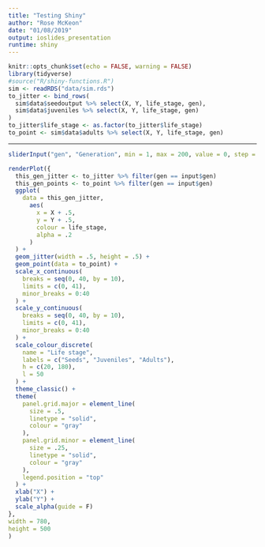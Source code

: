 ```yaml
---
title: "Testing Shiny"
author: "Rose McKeon"
date: "01/08/2019"
output: ioslides_presentation
runtime: shiny
---
```


```r
knitr::opts_chunk$set(echo = FALSE, warning = FALSE)
library(tidyverse)
#source("R/shiny-functions.R")
sim <- readRDS("data/sim.rds")
to_jitter <- bind_rows(
  sim$data$seedoutput %>% select(X, Y, life_stage, gen),
  sim$data$juveniles %>% select(X, Y, life_stage, gen)
)
to_jitter$life_stage <- as.factor(to_jitter$life_stage)
to_point <- sim$data$adults %>% select(X, Y, life_stage, gen)
```

---

```r
sliderInput("gen", "Generation", min = 1, max = 200, value = 0, step = 1, width = "100%")

renderPlot({
  this_gen_jitter <- to_jitter %>% filter(gen == input$gen)
  this_gen_points <- to_point %>% filter(gen == input$gen)
  ggplot(
    data = this_gen_jitter,
      aes(
        x = X + .5,
        y = Y + .5,
        colour = life_stage,
        alpha = .2
      )
  ) +
  geom_jitter(width = .5, height = .5) +
  geom_point(data = to_point) +
  scale_x_continuous(
    breaks = seq(0, 40, by = 10),
    limits = c(0, 41),
    minor_breaks = 0:40
  ) +
  scale_y_continuous(
    breaks = seq(0, 40, by = 10),
    limits = c(0, 41),
    minor_breaks = 0:40
  ) +
  scale_colour_discrete(
    name = "Life stage",
    labels = c("Seeds", "Juveniles", "Adults"),
    h = c(20, 180),
    l = 50
  ) +
  theme_classic() +
  theme(
    panel.grid.major = element_line(
      size = .5,
      linetype = "solid",
      colour = "gray"
    ),
    panel.grid.minor = element_line(
      size = .25,
      linetype = "solid",
      colour = "gray"
    ),
    legend.position = "top"
  ) +
  xlab("X") +
  ylab("Y") +
  scale_alpha(guide = F)
},
width = 780,
height = 500
)
```
